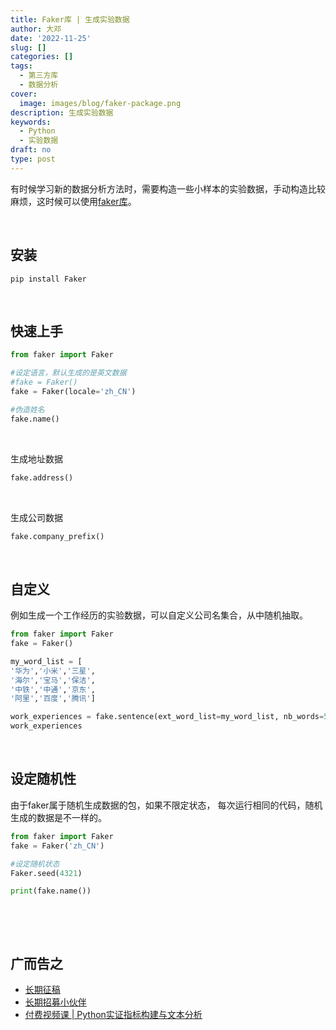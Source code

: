 ```yaml
---
title: Faker库 | 生成实验数据
author: 大邓
date: '2022-11-25'
slug: []
categories: []
tags:
  - 第三方库
  - 数据分析
cover:
  image: images/blog/faker-package.png
description: 生成实验数据
keywords:
  - Python
  - 实验数据
draft: no
type: post
---
```


有时候学习新的数据分析方法时，需要构造一些小样本的实验数据，手动构造比较麻烦，这时候可以使用[faker库](https://github.com/joke2k/faker)。

<br>


## 安装

```
pip install Faker
```

<br>

## 快速上手

```python
from faker import Faker

#设定语言，默认生成的是英文数据
#fake = Faker()
fake = Faker(locale='zh_CN')

#伪造姓名
fake.name()
```



<br>

生成地址数据

```python
fake.address()
```



<br>

生成公司数据

```python
fake.company_prefix()
```


<br>

## 自定义

例如生成一个工作经历的实验数据，可以自定义公司名集合，从中随机抽取。

```python
from faker import Faker
fake = Faker()

my_word_list = [
'华为','小米','三星',
'海尔','宝马','保洁',
'中铁','中通','京东',
'阿里','百度','腾讯']

work_experiences = fake.sentence(ext_word_list=my_word_list, nb_words=5)
work_experiences
```


<br>

## 设定随机性

由于faker属于随机生成数据的包，如果不限定状态， 每次运行相同的代码，随机生成的数据是不一样的。


```python
from faker import Faker
fake = Faker('zh_CN')

#设定随机状态
Faker.seed(4321)

print(fake.name())
```


<br>


<br>


## 广而告之

-   [长期征稿](https://hidadeng.github.io/blog/call_for_paper/)
-   [长期招募小伙伴](https://hidadeng.github.io/blog/we_need_you/)
-   [付费视频课 | Python实证指标构建与文本分析](https://hidadeng.github.io/blog/management_python_course/)

